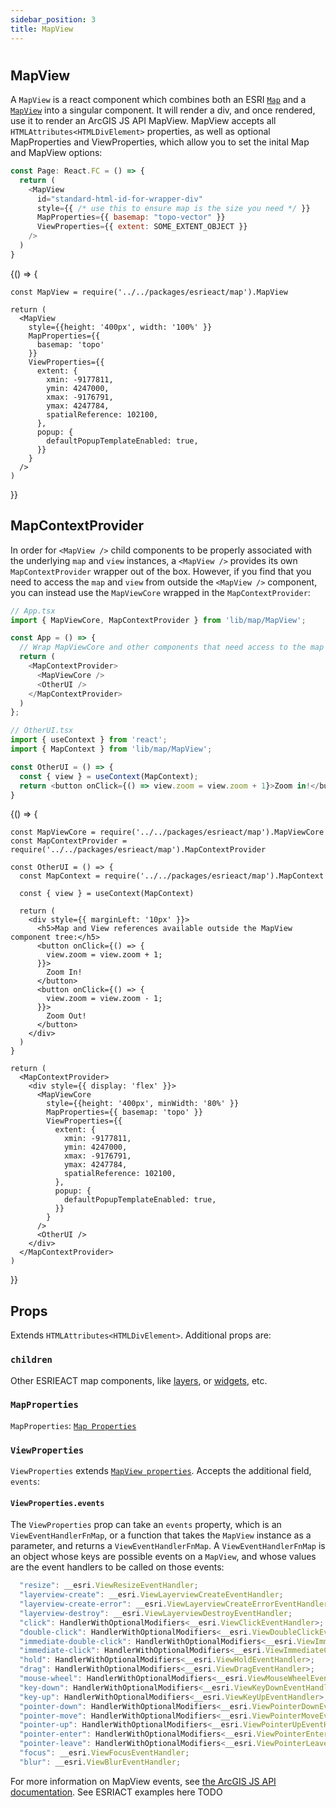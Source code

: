 ```yaml
---
sidebar_position: 3
title: MapView
---
```



#

## MapView

A `MapView` is a react component which combines both an ESRI [`Map`](https://developers.arcgis.com/javascript/latest/api-reference/esri-Map.html) and a [`MapView`](https://developers.arcgis.com/javascript/latest/api-reference/esri-views-MapView.html) into a singular component. It will render a div, and once rendered, use it to render an ArcGIS JS API MapView. MapView accepts all `HTMLAttributes<HTMLDivElement>` properties, as well as optional MapProperties and ViewProperties, which allow you to set the inital Map and MapView options:

```js
const Page: React.FC = () => {
  return (
    <MapView
      id="standard-html-id-for-wrapper-div"
      style={{ /* use this to ensure map is the size you need */ }}
      MapProperties={{ basemap: "topo-vector" }}
      ViewProperties={{ extent: SOME_EXTENT_OBJECT }}
    />
  )
}
```

<BrowserOnly>
  {() => {

    const MapView = require('../../packages/esrieact/map').MapView

    return (
      <MapView 
        style={{height: '400px', width: '100%' }}
        MapProperties={{
          basemap: 'topo'
        }}
        ViewProperties={{
          extent: {
            xmin: -9177811,
            ymin: 4247000,
            xmax: -9176791,
            ymax: 4247784,
            spatialReference: 102100,
          },
          popup: {
            defaultPopupTemplateEnabled: true,
          }}
        }
      />
    )
  }}
</BrowserOnly>

## MapContextProvider

In order for `<MapView />` child components to be properly associated with the underlying `map` and `view` instances, a `<MapView />` provides its own `MapContextProvider` wrapper out of the box. However, if you find that you need to access the `map` and `view` from outside the `<MapView />` component, you can instead use the `MapViewCore` wrapped in the `MapContextProvider`:

```ts
// App.tsx
import { MapViewCore, MapContextProvider } from 'lib/map/MapView';

const App = () => {
  // Wrap MapViewCore and other components that need access to the map context
  return (
    <MapContextProvider>
      <MapViewCore />
      <OtherUI />
    </MapContextProvider>
  )
};

// OtherUI.tsx
import { useContext } from 'react';
import { MapContext } from 'lib/map/MapView';

const OtherUI = () => {
  const { view } = useContext(MapContext);
  return <button onClick={() => view.zoom = view.zoom + 1}>Zoom in!</button>
}
```

<BrowserOnly>
  {() => {

    const MapViewCore = require('../../packages/esrieact/map').MapViewCore
    const MapContextProvider = require('../../packages/esrieact/map').MapContextProvider

    const OtherUI = () => {
      const MapContext = require('../../packages/esrieact/map').MapContext

      const { view } = useContext(MapContext)

      return (
        <div style={{ marginLeft: '10px' }}>
          <h5>Map and View references available outside the MapView component tree:</h5>
          <button onClick={() => {
            view.zoom = view.zoom + 1;
          }}>
            Zoom In!
          </button>
          <button onClick={() => {
            view.zoom = view.zoom - 1;
          }}>
            Zoom Out!
          </button>
        </div>
      )
    }

    return (
      <MapContextProvider>
        <div style={{ display: 'flex' }}>
          <MapViewCore 
            style={{height: '400px', minWidth: '80%' }}
            MapProperties={{ basemap: 'topo' }}
            ViewProperties={{
              extent: {
                xmin: -9177811,
                ymin: 4247000,
                xmax: -9176791,
                ymax: 4247784,
                spatialReference: 102100,
              },
              popup: {
                defaultPopupTemplateEnabled: true,
              }}
            }
          />
          <OtherUI />
        </div>
      </MapContextProvider>
    )
  }}
</BrowserOnly>

## Props

Extends `HTMLAttributes<HTMLDivElement>`.  Additional props are:

### `children`

Other ESRIEACT map components, like [layers](category/layer-components), or [widgets](category/widgets), etc.

### `MapProperties`

`MapProperties`: [`Map Properties`](https://developers.arcgis.com/javascript/latest/api-reference/esri-Map.html#properties-summary)

### `ViewProperties`

`ViewProperties` extends [`MapView properties`](https://developers.arcgis.com/javascript/latest/api-reference/esri-views-MapView.html#properties-summary).  Accepts the additional field, `events`:

#### `ViewProperties.events`

The `ViewProperties` prop can take an `events` property, which is an `ViewEventHandlerFnMap`, or a function that takes the `MapView` instance as a parameter, and returns a `ViewEventHandlerFnMap`.  A `ViewEventHandlerFnMap` is an object whose keys are possible events on a `MapView`, and whose values are the event handlers to be called on those events:

```js
  "resize": __esri.ViewResizeEventHandler;
  "layerview-create": __esri.ViewLayerviewCreateEventHandler;
  "layerview-create-error": __esri.ViewLayerviewCreateErrorEventHandler;
  "layerview-destroy": __esri.ViewLayerviewDestroyEventHandler;
  "click": HandlerWithOptionalModifiers<__esri.ViewClickEventHandler>;
  "double-click": HandlerWithOptionalModifiers<__esri.ViewDoubleClickEventHandler>;
  "immediate-double-click": HandlerWithOptionalModifiers<__esri.ViewImmediateDoubleClickEventHandler>;
  "immediate-click": HandlerWithOptionalModifiers<__esri.ViewImmediateClickEventHandler>;
  "hold": HandlerWithOptionalModifiers<__esri.ViewHoldEventHandler>;
  "drag": HandlerWithOptionalModifiers<__esri.ViewDragEventHandler>;
  "mouse-wheel": HandlerWithOptionalModifiers<__esri.ViewMouseWheelEventHandler>;
  "key-down": HandlerWithOptionalModifiers<__esri.ViewKeyDownEventHandler>;
  "key-up": HandlerWithOptionalModifiers<__esri.ViewKeyUpEventHandler>;
  "pointer-down": HandlerWithOptionalModifiers<__esri.ViewPointerDownEventHandler>;
  "pointer-move": HandlerWithOptionalModifiers<__esri.ViewPointerMoveEventHandler>;
  "pointer-up": HandlerWithOptionalModifiers<__esri.ViewPointerUpEventHandler>;
  "pointer-enter": HandlerWithOptionalModifiers<__esri.ViewPointerEnterEventHandler>;
  "pointer-leave": HandlerWithOptionalModifiers<__esri.ViewPointerLeaveEventHandler>;
  "focus": __esri.ViewFocusEventHandler;
  "blur": __esri.ViewBlurEventHandler;
```

For more information on MapView events, see [the ArcGIS JS API documentation](https://developers.arcgis.com/javascript/latest/api-reference/esri-views-MapView.html#on).  See ESRIACT examples here TODO